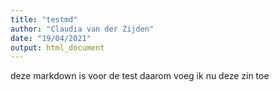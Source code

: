 ```yaml
---
title: "testmd"
author: "Claudia van der Zijden"
date: "19/04/2021"
output: html_document
---
```


deze markdown is voor de test
daarom voeg ik nu deze zin toe